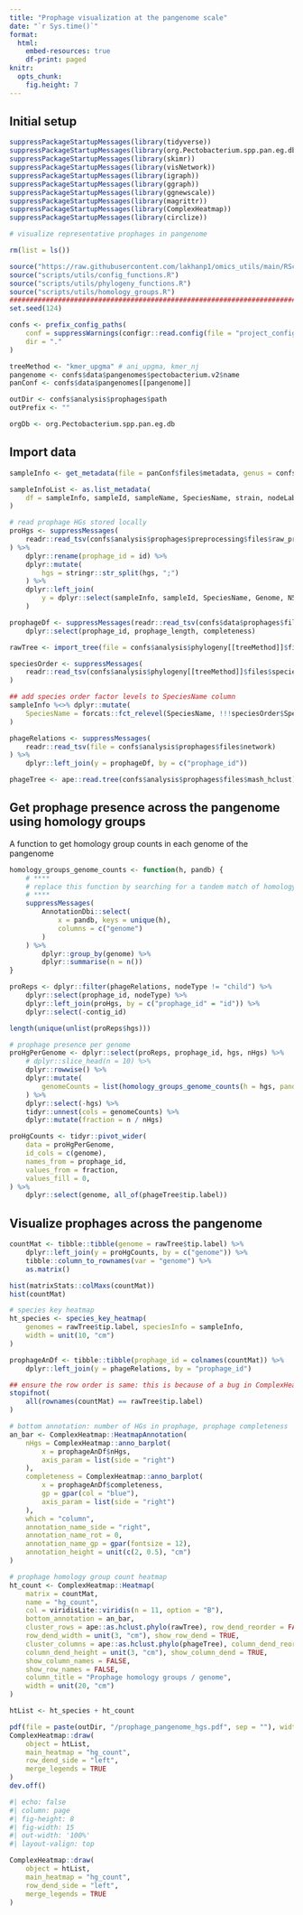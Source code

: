 ```yaml
---
title: "Prophage visualization at the pangenome scale"
date: "`r Sys.time()`"
format: 
  html: 
    embed-resources: true
    df-print: paged
knitr: 
  opts_chunk:
    fig.height: 7
---
```


## Initial setup

```r
suppressPackageStartupMessages(library(tidyverse))
suppressPackageStartupMessages(library(org.Pectobacterium.spp.pan.eg.db))
suppressPackageStartupMessages(library(skimr))
suppressPackageStartupMessages(library(visNetwork))
suppressPackageStartupMessages(library(igraph))
suppressPackageStartupMessages(library(ggraph))
suppressPackageStartupMessages(library(ggnewscale))
suppressPackageStartupMessages(library(magrittr))
suppressPackageStartupMessages(library(ComplexHeatmap))
suppressPackageStartupMessages(library(circlize))

# visualize representative prophages in pangenome

rm(list = ls())

source("https://raw.githubusercontent.com/lakhanp1/omics_utils/main/RScripts/utils.R")
source("scripts/utils/config_functions.R")
source("scripts/utils/phylogeny_functions.R")
source("scripts/utils/homology_groups.R")
################################################################################
set.seed(124)

confs <- prefix_config_paths(
    conf = suppressWarnings(configr::read.config(file = "project_config.yaml")),
    dir = "."
)

treeMethod <- "kmer_upgma" # ani_upgma, kmer_nj
pangenome <- confs$data$pangenomes$pectobacterium.v2$name
panConf <- confs$data$pangenomes[[pangenome]]

outDir <- confs$analysis$prophages$path
outPrefix <- ""

orgDb <- org.Pectobacterium.spp.pan.eg.db

```

## Import data

```r
sampleInfo <- get_metadata(file = panConf$files$metadata, genus = confs$genus)

sampleInfoList <- as.list_metadata(
    df = sampleInfo, sampleId, sampleName, SpeciesName, strain, nodeLabs, Genome
)

# read prophage HGs stored locally
proHgs <- suppressMessages(
    readr::read_tsv(confs$analysis$prophages$preprocessing$files$raw_prophage_hg)
) %>%
    dplyr::rename(prophage_id = id) %>%
    dplyr::mutate(
        hgs = stringr::str_split(hgs, ";")
    ) %>%
    dplyr::left_join(
        y = dplyr::select(sampleInfo, sampleId, SpeciesName, Genome, N50), by = "sampleId"
    )

prophageDf <- suppressMessages(readr::read_tsv(confs$data$prophages$files$data)) %>%
    dplyr::select(prophage_id, prophage_length, completeness)

rawTree <- import_tree(file = confs$analysis$phylogeny[[treeMethod]]$files$tree, phylo = TRUE)

speciesOrder <- suppressMessages(
    readr::read_tsv(confs$analysis$phylogeny[[treeMethod]]$files$species_order)
)

## add species order factor levels to SpeciesName column
sampleInfo %<>% dplyr::mutate(
    SpeciesName = forcats::fct_relevel(SpeciesName, !!!speciesOrder$SpeciesName)
)

phageRelations <- suppressMessages(
    readr::read_tsv(file = confs$analysis$prophages$files$network)
) %>%
    dplyr::left_join(y = prophageDf, by = c("prophage_id"))

phageTree <- ape::read.tree(confs$analysis$prophages$files$mash_hclust)

```

## Get prophage presence across the pangenome using homology groups

A function to get homology group counts in each genome of the pangenome

```r
homology_groups_genome_counts <- function(h, pandb) {
    # ****
    # replace this function by searching for a tandem match of homology groups
    # ****
    suppressMessages(
        AnnotationDbi::select(
            x = pandb, keys = unique(h),
            columns = c("genome")
        )
    ) %>%
        dplyr::group_by(genome) %>%
        dplyr::summarise(n = n())
}
```

```r
proReps <- dplyr::filter(phageRelations, nodeType != "child") %>%
    dplyr::select(prophage_id, nodeType) %>%
    dplyr::left_join(proHgs, by = c("prophage_id" = "id")) %>%
    dplyr::select(-contig_id)

length(unique(unlist(proReps$hgs)))

# prophage presence per genome
proHgPerGenome <- dplyr::select(proReps, prophage_id, hgs, nHgs) %>%
    # dplyr::slice_head(n = 10) %>%
    dplyr::rowwise() %>%
    dplyr::mutate(
        genomeCounts = list(homology_groups_genome_counts(h = hgs, pandb = orgDb))
    ) %>%
    dplyr::select(-hgs) %>%
    tidyr::unnest(cols = genomeCounts) %>%
    dplyr::mutate(fraction = n / nHgs)

proHgCounts <- tidyr::pivot_wider(
    data = proHgPerGenome,
    id_cols = c(genome),
    names_from = prophage_id,
    values_from = fraction,
    values_fill = 0,
) %>%
    dplyr::select(genome, all_of(phageTree$tip.label))

```

## Visualize prophages across the pangenome

```r

countMat <- tibble::tibble(genome = rawTree$tip.label) %>%
    dplyr::left_join(y = proHgCounts, by = c("genome")) %>%
    tibble::column_to_rownames(var = "genome") %>%
    as.matrix()

hist(matrixStats::colMaxs(countMat))
hist(countMat)

# species key heatmap
ht_species <- species_key_heatmap(
    genomes = rawTree$tip.label, speciesInfo = sampleInfo,
    width = unit(10, "cm")
)

prophageAnDf <- tibble::tibble(prophage_id = colnames(countMat)) %>%
    dplyr::left_join(y = phageRelations, by = "prophage_id")

## ensure the row order is same: this is because of a bug in ComplexHeatmap
stopifnot(
    all(rownames(countMat) == rawTree$tip.label)
)

# bottom annotation: number of HGs in prophage, prophage completeness
an_bar <- ComplexHeatmap::HeatmapAnnotation(
    nHgs = ComplexHeatmap::anno_barplot(
        x = prophageAnDf$nHgs,
        axis_param = list(side = "right")
    ),
    completeness = ComplexHeatmap::anno_barplot(
        x = prophageAnDf$completeness,
        gp = gpar(col = "blue"),
        axis_param = list(side = "right")
    ),
    which = "column",
    annotation_name_side = "right",
    annotation_name_rot = 0,
    annotation_name_gp = gpar(fontsize = 12),
    annotation_height = unit(c(2, 0.5), "cm")
)

# prophage homology group count heatmap
ht_count <- ComplexHeatmap::Heatmap(
    matrix = countMat,
    name = "hg_count",
    col = viridisLite::viridis(n = 11, option = "B"),
    bottom_annotation = an_bar,
    cluster_rows = ape::as.hclust.phylo(rawTree), row_dend_reorder = FALSE,
    row_dend_width = unit(3, "cm"), show_row_dend = TRUE,
    cluster_columns = ape::as.hclust.phylo(phageTree), column_dend_reorder = FALSE,
    column_dend_height = unit(3, "cm"), show_column_dend = TRUE,
    show_column_names = FALSE,
    show_row_names = FALSE,
    column_title = "Prophage homology groups / genome",
    width = unit(20, "cm")
)

htList <- ht_species + ht_count

pdf(file = paste(outDir, "/prophage_pangenome_hgs.pdf", sep = ""), width = 15, height = 9)
ComplexHeatmap::draw(
    object = htList,
    main_heatmap = "hg_count",
    row_dend_side = "left",
    merge_legends = TRUE
)
dev.off()

```

```r
#| echo: false
#| column: page
#| fig-height: 8
#| fig-width: 15
#| out-width: '100%'
#| layout-valign: top

ComplexHeatmap::draw(
    object = htList,
    main_heatmap = "hg_count",
    row_dend_side = "left",
    merge_legends = TRUE
)
```

